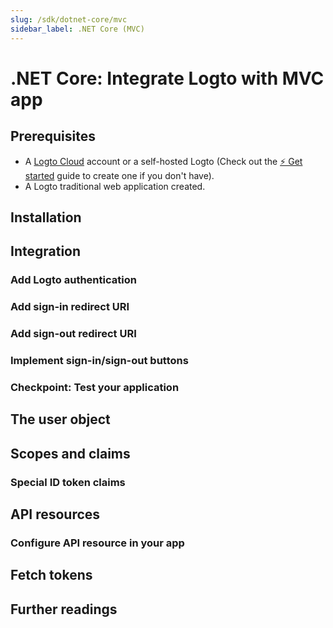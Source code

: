 ```yaml
---
slug: /sdk/dotnet-core/mvc
sidebar_label: .NET Core (MVC)
---
```



# .NET Core: Integrate Logto with MVC app

<TutorialTip />

## Prerequisites

- A [Logto Cloud](https://cloud.logto.io) account or a self-hosted Logto (Check out the [⚡ Get started](https://docs.logto.io/docs/tutorials/get-started/) guide to create one if you don't have).
- A Logto traditional web application created.

## Installation

<Installation />

## Integration

### Add Logto authentication

<AddAuthentication />

### Add sign-in redirect URI

<AddSignInRedirectUri />

### Add sign-out redirect URI

<AddSignOutRedirectUri />

### Implement sign-in/sign-out buttons

<ImplementButtons />

### Checkpoint: Test your application

<TestYourApplication />

## The user object

<TheUserObject />

## Scopes and claims

<ScopesAndClaims />

### Special ID token claims

<SpecialIdTokenClaims />

## API resources

<ApiResourcesDescription />

### Configure API resource in your app

<ConfigureApiResources />

## Fetch tokens

<FetchTokens />

## Further readings

<FurtherReadings />
